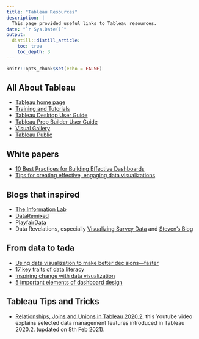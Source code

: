 ```yaml
---
title: "Tableau Resources"
description: |
  This page provided useful links to Tableau resources.
date: "`r Sys.Date()`"
output:
  distill::distill_article:
    toc: true
    toc_depth: 3
---
```


```r
knitr::opts_chunk$set(echo = FALSE)
```

## All About Tableau

* [Tableau home page](http://www.tableausoftware.com/)
* [Training and Tutorials](http://www.tableausoftware.com/learn/training)
* [Tableau Desktop User Guide](https://help.tableau.com/current/pro/desktop/en-us/default.htm)
* [Tableau Prep Builder User Guide](https://help.tableau.com/current/prep/en-us/prep_welcome.htm)
* [Visual Gallery](http://www.tableausoftware.com/learn/gallery)
* [Tableau Public](https://public.tableau.com/en-us/s/)

## White papers

* [10 Best Practices for Building Effective Dashboards](https://www.tableau.com/learn/whitepapers/10-best-practices-building-effective-dashboards)
* [Tips for creating effective, engaging data visualizations](https://www.tableau.com/learn/articles/data-visualization-tips)

## Blogs that inspired
* [The Information Lab](http://www.theinformationlab.co.uk/blog/)
* [DataRemixed](http://dataremixed.com/)
* [PlayfairData](https://playfairdata.com/blog/)
* Data Revelations, especially [Visualizing Survey Data](https://www.datarevelations.com/visualizing-survey-data/) and [Steven's Blog](https://www.datarevelations.com/resources/)

## From data to tada

* [Using data visualization to make better decisions—faster](https://www.tableau.com/learn/webinars/using-data-visualization-make-better-decisions-faster)
* [17 key traits of data literacy](https://www.tableau.com/learn/webinars/breaking-down-17-key-traits-data-literacy Breaking down)
* [Inspiring change with data visualization](https://www.tableau.com/learn/webinars/inspiring-change-data-visualization) 
* [5 important elements of dashboard design](https://www.tableau.com/learn/webinars/5-important-elements-dashboard-design)

## Tableau Tips and Tricks

* [Relationships, Joins and Unions in Tableau 2020.2](https://www.youtube.com/watch?v=EL1m1akHhC4), this Youtube video explains selected data management features introduced in Tableau 2020.2. (updated on 8th Feb 2021).






